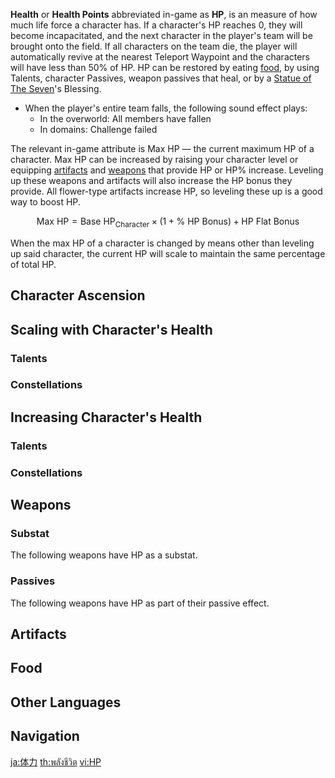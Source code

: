 {{CustomTabs
|tab1     = Overview
|tab2     = HP Loss
}}
{{See also|Healing}}
{{Terminology Infobox
|image        = Icon Attribute Health.png
|type         = Attributes
|type2        = Combat
|type3        = Game Systems
}}
'''Health''' or '''Health Points''' abbreviated in-game as '''HP''', is an {{w|integer}} measure of how much life force a character has. If a character's HP reaches 0, they will become incapacitated, and the next character in the player's team will be brought onto the field. If all characters on the team die, the player will automatically revive at the nearest Teleport Waypoint and the characters will have less than 50% of HP. HP can be restored by eating [[food]], by using Talents, character Passives, weapon passives that heal, or by a [[Statue of The Seven]]'s Blessing.

* When the player's entire team falls, the following sound effect plays:
** In the overworld: {{A|Player Death SFX.ogg}} All members have fallen
** In domains: Challenge failed

The relevant in-game attribute is Max HP &mdash; the current maximum HP of a character. Max HP can be increased by raising your character level or equipping [[artifacts]] and [[weapons]] that provide HP or HP% increase. Leveling up these weapons and artifacts will also increase the HP bonus they provide. All flower-type artifacts increase HP, so leveling these up is a good way to boost HP.

:<math>\text{Max HP} = \text{Base HP}_\text{Character} \times (1 + \% \text{ HP Bonus}) + \text{HP Flat Bonus}</math>

When the max HP of a character is changed by means other than leveling up said character, the current HP will scale to maintain the same percentage of total HP.

==Character Ascension==
{{Characters by Ascension Stat Table|HP}}

==Scaling with Character's Health==
===Talents===
{{Talents by Category Table|Max HP Scaling Talents}}

===Constellations===
{{Constellations by Category Table|Max HP Scaling Constellations}}

==Increasing Character's Health==
===Talents===
{{Talents by Category Table|Max HP Increase Talents}}

===Constellations===
{{Constellations by Category Table|Max HP Increase Constellations}}

==Weapons==
===Substat===
The following weapons have HP as a substat.
{{Weapons by Category Table|HP Substat Weapons}}

===Passives===
The following weapons have HP as part of their passive effect.
{{Weapons by Category Table|HP Passive Weapons}}

==Artifacts==
{{Artifacts by Category Table|HP Increase Artifacts}}

==Food==
{{Food by Category Table|HP Increase Dishes}}

==Other Languages==
{{Other Languages
|en      = {{tt|HP|Health Points}}
|zhs     = 生命值
|zhs_rm  = Shēngmìng-zhí
|zht     = 生命值
|zht_rm  = Shēngmìng-zhí
|zh_tl   = Life Points
|ja      = HP
|ko      = HP
|es      = Vida
|es_tl   = Life
|fr      = {{tt|PV|Point de vie}}
|fr_tl   = {{tt|LP|Life Points}}
|ru      = HP
|th      = พลังชีวิต (HP)
|th_rm   = Phlang Chiwit (HP)
|th_tl   = Life Power (HP)
|vi      = HP
|de      = {{tt|LP|Lebenspunkte}}
|de_tl   = {{tt|LP|Life Points}}
|id      = HP
|pt      = Vida
|pt_tl   = 
|tr      = Can
|tr_tl   = 
|it      = {{tt|PS|Punti Salute}}
|it_tl   = {{tt|HP|Health Points}}
}}

==Navigation==
{{Attribute Navbox}}

[[ja:体力]]
[[th:พลังชีวิต]]
[[vi:HP]]